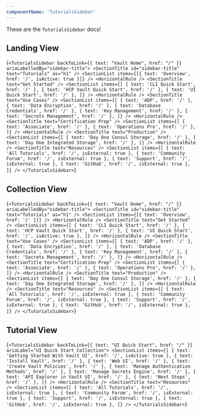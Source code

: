 ```yaml
---
componentName: 'TutorialsSidebar'
---
```


These are the `TutorialsSidebar` docs!

## Landing View

<LiveComponent>{`
  <TutorialsSidebar backToLink={{ text: "Vault Home", href: "/" }} ariaLabelledBy="sidebar-title">
    <SectionTitle id="sidebar-title" text="Tutorials" as="h1" />
    <SectionList items={[{ text: 'Overview', href: '/', isActive: true }]} />
    <HorizontalRule />
    <SectionTitle text="Get Started" />
    <SectionList
      items={[
        { text: 'CLI Quick Start', href: '/' },
        { text: 'HCP Vault Quick Start', href: '/' },
        { text: 'UI Quick Start', href: '/' },
      ]}
    />
    <HorizontalRule />
    <SectionTitle text="Use Cases" />
    <SectionList
      items={[
        { text: 'ADP', href: '/' },
        { text: 'Data Encryption', href: '/' },
        { text: 'Database Credentials', href: '/' },
        { text: 'Key Management', href: '/' },
        { text: 'Secrets Management', href: '/' },
      ]}
    />
    <HorizontalRule />
    <SectionTitle text="Certification Prep" />
    <SectionList
      items={[
        { text: 'Associate', href: '/' },
        { text: 'Operations Pro', href: '/' },
      ]}
    />
    <HorizontalRule />
    <SectionTitle text="Production" />
    <SectionList
      items={[
        { text: 'Day One Consul Storage', href: '/' },
        { text: 'Day One Integrated Storage', href: '/' },
      ]}
    />
    <HorizontalRule />
    <SectionTitle text="Resources" />
    <SectionList
      items={[
        { text: 'All Tutorials', href: '/', isExternal: true },
        { text: 'Community Forum', href: '/', isExternal: true },
        { text: 'Support', href: '/', isExternal: true },
        { text: 'GitHub', href: '/', isExternal: true },
      ]}
    />
  </TutorialsSidebar>
`}</LiveComponent>

## Collection View

<LiveComponent>{`
  <TutorialsSidebar backToLink={{ text: "Vault Home", href: "/" }} ariaLabelledBy="sidebar-title">
    <SectionTitle id="sidebar-title" text="Tutorials" as="h1" />
    <SectionList items={[{ text: 'Overview', href: '/' }]} />
    <HorizontalRule />
    <SectionTitle text="Get Started" />
    <SectionList
      items={[
        { text: 'CLI Quick Start', href: '/' },
        { text: 'HCP Vault Quick Start', href: '/' },
        { text: 'UI Quick Start', href: '/', isActive: true },
      ]}
    />
    <HorizontalRule />
    <SectionTitle text="Use Cases" />
    <SectionList
      items={[
        { text: 'ADP', href: '/' },
        { text: 'Data Encryption', href: '/' },
        { text: 'Database Credentials', href: '/' },
        { text: 'Key Management', href: '/' },
        { text: 'Secrets Management', href: '/' },
      ]}
    />
    <HorizontalRule />
    <SectionTitle text="Certification Prep" />
    <SectionList
      items={[
        { text: 'Associate', href: '/' },
        { text: 'Operations Pro', href: '/' },
      ]}
    />
    <HorizontalRule />
    <SectionTitle text="Production" />
    <SectionList
      items={[
        { text: 'Day One Consul Storage', href: '/' },
        { text: 'Day One Integrated Storage', href: '/' },
      ]}
    />
    <HorizontalRule />
    <SectionTitle text="Resources" />
    <SectionList
      items={[
        { text: 'All Tutorials', href: '/', isExternal: true },
        { text: 'Community Forum', href: '/', isExternal: true },
        { text: 'Support', href: '/', isExternal: true },
        { text: 'GitHub', href: '/', isExternal: true },
      ]}
    />
  </TutorialsSidebar>
`}</LiveComponent>

## Tutorial View

<LiveComponent>{`
  <TutorialsSidebar backToLink={{ text: "UI Quick Start", href: "/" }} ariaLabel="UI Quick Start Collection">
    <SectionList
      items={[
        { text: 'Getting Started With Vault UI', href: '/', isActive: true },
        { text: 'Install Vault', href: '/' },
        { text: 'Web UI', href: '/' },
        { text: 'Create Vault Policies', href: '/' },
        { text: 'Manage Authentication Methods', href: '/' },
        { text: 'Manage Secrets Engine', href: '/' },
        { text: 'API Explorer in Vault UI', href: '/' },
        { text: 'Next Steps', href: '/' },
      ]}
    />
    <HorizontalRule />
    <SectionTitle text="Resources" />
    <SectionList
      items={[
        { text: 'All Tutorials', href: '/', isExternal: true },
        { text: 'Community Forum', href: '/', isExternal: true },
        { text: 'Support', href: '/', isExternal: true },
        { text: 'GitHub', href: '/', isExternal: true },
      ]}
    />
  </TutorialsSidebar>
`}</LiveComponent>

